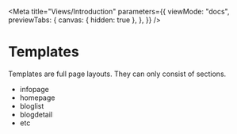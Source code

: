 
<Meta
  title="Views/Introduction"
  parameters={{
    viewMode: "docs",
    previewTabs: {
      canvas: { hidden: true },
    },
  }}
/>

# Templates

Templates are full page layouts. They can only consist of sections.

- infopage
- homepage
- bloglist
- blogdetail
- etc
